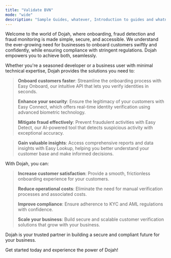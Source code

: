 ```yaml
---
title: "Validate BVN"
mode: "wide"
description: "Sample Guides, whatever, Introduction to guides and whatnot"
---
```


Welcome to the world of Dojah, where onboarding, fraud detection and fraud monitoring is made simple, secure, and accessible. We understand the ever-growing need for businesses to onboard customers swiftly and confidently, while ensuring compliance with stringent regulations. Dojah empowers you to achieve both, seamlessly.

Whether you're a seasoned developer or a business user with minimal technical expertise, Dojah provides the solutions you need to:

> **Onboard customers faster**: Streamline the onboarding process with Easy Onboard, our intuitive API that lets you verify identities in seconds.
>
> **Enhance your security**: Ensure the legitimacy of your customers with Easy Connect, which offers real-time identity verification using advanced biometric technology.
>
> **Mitigate fraud effectively**: Prevent fraudulent activities with Easy Detect, our AI-powered tool that detects suspicious activity with exceptional accuracy.

> **Gain valuable insights**: Access comprehensive reports and data insights with Easy Lookup, helping you better understand your customer base and make informed decisions.

With Dojah, you can:

> **Increase customer satisfaction**: Provide a smooth, frictionless onboarding experience for your customers.
>
> **Reduce operational costs**: Eliminate the need for manual verification processes and associated costs.
>
> **Improve compliance**: Ensure adherence to KYC and AML regulations with confidence.
>
> **Scale your business**: Build secure and scalable customer verification solutions that grow with your business.

Dojah is your trusted partner in building a secure and compliant future for your business.

Get started today and experience the power of Dojah!